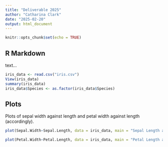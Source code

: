 ```yaml
---
title: "Deliverable 2025"
author: "Catharina Clark"
date: "2025-02-20"
output: html_document
---
```


```r
knitr::opts_chunk$set(echo = TRUE)
```

## R Markdown

text...

```r
iris_data <- read.csv("iris.csv")
View(iris_data)
summary(iris_data)
iris_data$Species <- as.factor(iris_data$Species)
```

## Plots

  Plots of sepal width against length and petal width against length (accordingly).

```r
plot(Sepal.Width~Sepal.Length, data = iris_data, main = "Sepal Length and Width of Iris Flowers", xlab = "Sepal Length (mm)", ylab = "Sepal Width (mm)", pch = 19, cex = 0.5, col = as.numeric(iris_data$Species))

plot(Petal.Width~Petal.Length, data = iris_data, main = "Petal Length and Width of Iris Flowers", xlab = "Petal Length (mm)", ylab = "Petal Width (mm)", pch = 19, cex = 0.5, col = as.numeric(iris_data$Species))
```
